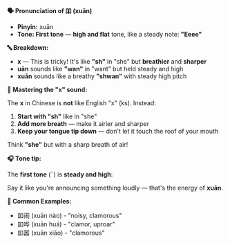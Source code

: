 **🗣️ Pronunciation of 吅 (xuān)**

- **Pinyin:** xuān
- **Tone: First tone** — **high and flat** tone, like a steady note: **"Eeee"**

**🔤 Breakdown:**

- **x** — This is tricky! It's like **"sh"** in "she" but **breathier** and **sharper**
- **uān** sounds like **"wan"** in "want" but held steady and high
- **xuān** sounds like a breathy **"shwan"** with steady high pitch

**🎯 Mastering the "x" sound:**

The **x** in Chinese is **not** like English "x" (ks). Instead:

1. **Start with "sh"** like in "she"
2. **Add more breath** — make it airier and sharper
3. **Keep your tongue tip down** — don't let it touch the roof of your mouth

Think **"she"** but with a sharp breath of air!

**🎧 Tone tip:**

The **first tone** (¯) is **steady and high**:

Say it like you're announcing something loudly — that's the energy of **xuān**.

**📝 Common Examples:**

- 吅闹 (xuān nào) - "noisy, clamorous"
- 吅哗 (xuān huá) - "clamor, uproar"
- 吅嚣 (xuān xiāo) - "clamorous"
